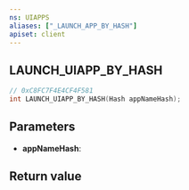 ```yaml
---
ns: UIAPPS
aliases: ["_LAUNCH_APP_BY_HASH"]
apiset: client
---
```

## LAUNCH_UIAPP_BY_HASH

```c
// 0xC8FC7F4E4CF4F581
int LAUNCH_UIAPP_BY_HASH(Hash appNameHash);
```


## Parameters
* **appNameHash**:

## Return value